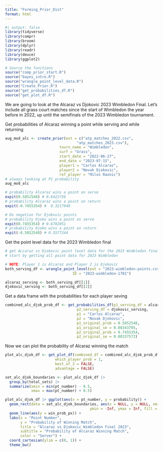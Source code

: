 ```yaml
---
title: "Forming_Prior_Dist"
format: html
---
```


```r
#| output: false
library(tidyverse)
library(compr)
library(broom)
library(dplyr)
library(readr)
library(deuce)
library(ggplot2)

# Source the functions
source("comp_prior_start.R")
source("bayes_intro.R")
source("wrangle_point_level_data.R")
source("Create_Prior.R")
source("get_probabilities_df.R")
source("get_plot_df.R")
```

We are going to look at the Alcaraz vs Djokovic 2023 Wimbledon Final. Let's include all grass court matches since the start of Wimbledon the year before in 2022, up until the semifinals of the 2023 Wimbledon tournament.

Get probabilities of Alcaraz winning a point while serving and while returning
```r
aug_mod_alc <- create_prior(ext = c("atp_matches_2022.csv",
                                 "atp_matches_2023.csv"),
                         tourn_name = "Wimbledon",
                         surf = "Grass",
                         start_date = "2022-06-27",
                         end_date = "2023-07-15",
                         player1 = "Carlos Alcaraz",
                         player2 = "Novak Djokovic",
                         ref_player = "Milos Raonic")
# always looking at P1 probability
aug_mod_alc

# probability Alcaraz wins a point on serve
expit(0.5852548) # 0.6422756
# probability Alcaraz wins a point on return
expit(-0.7455354) #  0.3217949

# Do negation for Djokovic points
# probability Djoko wins a point on serve
expit(0.7455354) # 0.6782051
# probability Djoko wins a point on return
expit(-0.5852548) # 0.3577244
```

Get the point level data for the 2023 Wimbledon final
```r
# get ALcaraz vs Djokovic point level data for the 2023 Wimbledon final
# start by getting all point data for 2023 Wimbledon

# NOTE: Player 1 is Alcaraz and Player 2 is Djokovic
both_serving_df <- wrangle_point_level(ext = "2023-wimbledon-points.csv",
                               ID = "2023-wimbledon-1701")

alcaraz_serving <- both_serving_df[[1]]
djokovic_serving <- both_serving_df[[2]]
```

Get a data frame with the probabilities for each player seving
```r
combined_alc_djok_prob_df <- get_probabilities_df(p1_serving_df = alcaraz_serving,
                                 p2_serving_df = djokovic_serving,
                                 p1 = "Carlos Alcaraz",
                                 p2 = "Novak Djokovic",
                                 p1_original_prob = 0.5852548,
                                 p1_original_se = 0.08343705,
                                 p2_original_prob = 0.7455354,
                                 p2_original_se = 0.08337572)
```

Now we can plot the probability of Alcaraz winning the match
```r
plot_alc_djok_df <- get_plot_df(combined_df = combined_alc_djok_prob_df, 
                       which_player_prob = 1,
                       best_of_3 = FALSE,
                       advantage = FALSE)

set_alc_djok_boundaries <- plot_alc_djok_df |>
  group_by(total_sets) |>
  summarize(xmin = min(pt_number) - 0.5,
            xmax = max(pt_number) + 0.5)

plot_alc_djok_df |> ggplot(aes(x = pt_number, y = probability)) +
  geom_rect(data = set_alc_djok_boundaries, aes(x = NULL, y = NULL, xmin = xmin, xmax = xmax, 
                                       ymin = -Inf, ymax = Inf, fill = total_sets), alpha = 0.2) + 
  geom_line(aes(y = win_prob_px)) +
  labs(x = "Point Number",
       y = "Probability of Winning Match",
       title = "Alcaraz vs Djokovic Wimbledon Final 2023",
       subtitle = "Probability of Alcaraz Winning Match",
       color = "Server") +
  coord_cartesian(ylim = c(0, 1)) +
  theme_bw()
```